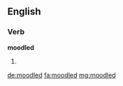 ==English==

===Verb===
'''moodled'''

# {{en-past of|moodle}}

[[de:moodled]]
[[fa:moodled]]
[[mg:moodled]]